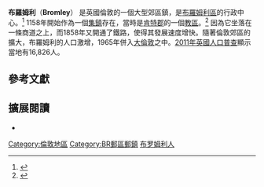 {{infobox UK place
| official_name=            Bromley
| london_borough=           Bromley
| region=                   倫敦
| country =                 英格蘭
| post_town=                BROMLEY
| postcode_area=            BR
| postcode_district=        BR1
| dial_code=                020
| os_grid_reference=        TQ405695
| latitude=                 51.4070
| longitude=                0.0210
| constituency_westminster= [[布羅姆利和奇斯爾赫斯特_(英國國會選區)|布羅姆利和奇斯爾赫斯特]]
| population = 16,826
| population_ref = 
| charingX_distance_mi=     9.3
| charingX_direction=       NW
| static_image_name=Market Square, Bromley - geograph.org.uk - 1162719.jpg
| static_image_caption= 布羅姆利的市場廣場（Market Square）
}}

'''布羅姆利'''（'''Bromley'''） 是英國倫敦的一個大型郊區鎮，是[[布羅姆利區|布羅姆利區]]的行政中心。<ref name=london_plan_se_map>{{cite web | publisher=Greater London Authority | date=February 2008 | url=http://www.london.gov.uk/thelondonplan/images/maps-diagrams/jpg/map-5d-1.jpg | title=South East London sub region | author=Mayor of London | accessdate=29 September 2009 | archive-date=2012-10-15 | archive-url=https://web.archive.org/web/20121015074107/http://www.london.gov.uk/thelondonplan/images/maps-diagrams/jpg/map-5d-1.jpg | dead-url=no }}</ref> 1158年開始作為一個[[集鎮|集鎮]]存在，當時是[[肯特郡|肯特郡]]的一個[[教區|教區]]。<ref>{{cite web |url=http://www.visionofbritain.org.uk/unit/10103204 |title=Bromley CP/AP through time | Census tables with data for the Parish-level Unit |publisher=Visionofbritain.org.uk |date= |accessdate=2014-05-19 |archive-date=2014-02-01 |archive-url=https://web.archive.org/web/20140201133456/http://www.visionofbritain.org.uk/unit/10103204 |dead-url=no }}</ref> 因為它坐落在一條商道之上，而1858年又開通了鐵路，使得其發展速度增快。隨著倫敦郊區的擴大，布羅姆利的人口激增，1965年併入[[大倫敦|大倫敦]]之中。[[2011年英國人口普查|2011年英國人口普查]]顯示當地有16,826人。

==參考文獻==
{{Reflist|colwidth=30em}}

==擴展閱讀==
* {{Citation |publisher = John Murray |publication-place = London |title = Handbook to the Environs of London |author = James Thorne |publication-date = 1876 |chapter= Bromley |chapterurl= http://hdl.handle.net/2027/mdp.39015063815669?urlappend=%3Bseq=72 }}

{{倫敦地區}}

[[Category:倫敦地區|Category:倫敦地區]]
[[Category:BR郵區郵鎮|Category:BR郵區郵鎮]]
[[Category:布罗姆利人|]]